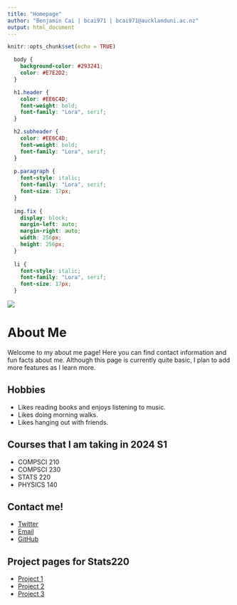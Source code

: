 ---
title: "Homepage"
author: "Benjamin Cai | bcai971 | bcai971@aucklanduni.ac.nz"
output: html_document
---

```{r setup, include=FALSE}
knitr::opts_chunk$set(echo = TRUE)
```

<!-- embed font-->
<link rel="preconnect" href="https://fonts.googleapis.com">
<link rel="preconnect" href="https://fonts.gstatic.com" crossorigin>
<link href="https://fonts.googleapis.com/css2?family=Lora:ital,wght@0,400..700;1,400..700&family=Playfair+Display:ital,wght@0,400..900;1,400..900&display=swap" rel="stylesheet">
<!-- end embed -->
```{css, echo=FALSE}
  body {
    background-color: #293241;
    color: #E7E2D2;
  }

  h1.header {
    color: #EE6C4D;
    font-weight: bold;
    font-family: "Lora", serif;
  }

  h2.subheader {
    color: #EE6C4D;
    font-weight: bold;
    font-family: "Lora", serif;  
  }
  
  p.paragraph {
    font-style: italic;
    font-family: "Lora", serif;
    font-size: 17px;
  }
  
  img.fix {
    display: block;
    margin-left: auto;
    margin-right: auto;
    width: 256px;
    height: 256px;
  }
  
  li {
    font-style: italic;
    font-family: "Lora", serif;
    font-size: 17px;  
  }

```

<a href="https://github.com/bcai-nz/"> <img src="https://github.com/bcai-nz/stat220/blob/main/project_1/logo/LOGO.PNG?raw=true" class="fix"> </a>

<h1 class="header",> <b> About Me </b> </h1>

<p class="paragraph"> Welcome to my about me page! Here you can find contact information and fun facts about me. Although this page is currently quite basic, I plan to add more features as I learn more. </p>

<h2 class="subheader"> Hobbies </h2>
- Likes reading books and enjoys listening to music.
- Likes doing morning walks.
- Likes hanging out with friends.

<h2 class="subheader"> Courses that I am taking in 2024 S1 </h2>
- COMPSCI 210
- COMPSCI 230
- STATS 220
- PHYSICS 140

<h2 class="subheader"> Contact me! </h2>
- [Twitter]("https://twitter.com/blinkblonk")
- [Email]("bcai971@aucklanduni.ac.nz")
- [GitHub]("https://github.com/bcai-nz")

<h2 class="subheader"> Project pages for Stats220 </h2>
- [Project 1]("https://github.com/bcai-nz/stat220/tree/main/project_1")
- [Project 2]("https://github.com/bcai-nz/stat220/tree/main/project_2")
- [Project 3]("https://github.com/bcai-nz/stat220/tree/main/project_2")